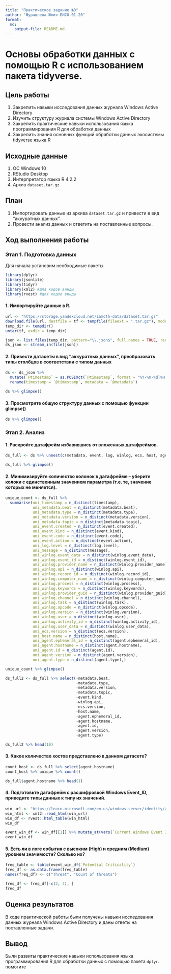 ```yaml
---
title: "Практическое задание №3"
author: "Журавлева Юлия БИСО-01-20"
format: 
  md:
    output-file: README.md
---
```

# Основы обработки данных с помощью R с использованием пакета tidyverse.

## Цель работы

1. Закрепить навыки исследования данных журнала Windows Active Directory
2. Изучить структуру журнала системы Windows Active Directory
3. Закрепить практические навыки использования языка программирования R для обработки данных
4. Закрепить знания основных функций обработки данных экосистемы tidyverse языка R

## Исходные данные

1.  ОС Windows 10
2.  RStudio Desktop
3.  Интерпретатор языка R 4.2.2
4.  Архив `dataset.tar.gz`

## План

1. Импортировать данные из архива `dataset.tar.gz` и привести в вид "аккуратных данных".
2. Провести анализ данных и ответить на поставленные вопросы.

## Ход выполнения работы

### Этап 1. Подготовка данных

Для начала установим необходимые пакеты.

```r
library(dplyr)
library(jsonlite)
library(tidyr)
library(xml2) #для кодов винды
library(rvest) #для кодов винды
```

#### 1. Импортируйте данные в R. 

```r
url <- "https://storage.yandexcloud.net/iamcth-data/dataset.tar.gz"
download.file(url, destfile = tf <- tempfile(fileext = ".tar.gz"), mode = "wb")
temp_dir <- tempdir()
untar(tf, exdir = temp_dir)

json <- list.files(temp_dir, pattern="\\.json$", full.names = TRUE, recursive = TRUE)
ds_json <- stream_in(file(json))
```

#### 2. Привести датасеты в вид “аккуратных данных”, преобразовать типы столбцов в соответствии с типом данных

```r
ds <- ds_json %>%
  mutate(`@timestamp` = as.POSIXct(`@timestamp`, format = "%Y-%m-%dT%H:%M:%OSZ", tz = "UTC")) %>%
  rename(timestamp = `@timestamp`, metadata = `@metadata`)

ds %>% glimpse()
```

#### 3. Просмотрите общую структуру данных с помощью функции glimpse()

```r
ds %>% glimpse()
```

### Этап 2. Анализ

#### 1. Раскройте датафрейм избавившись от вложенных датафреймов.

```r
ds_full <- ds %>% unnest(c(metadata, event, log, winlog, ecs, host, agent), names_sep = ".")

ds_full %>% glimpse() 
```

#### 2. Минимизируйте количество колонок в датафрейме – уберите колоки с единственным значением параметра (т.е. те, значение которых не меняется).

```r
unique_count <- ds_full %>% 
  summarise(uni_timestamp = n_distinct(timestamp),
            uni_metadata.beat = n_distinct(metadata.beat),
            uni_metadata.type = n_distinct(metadata.type),
            uni_metadata.version = n_distinct(metadata.version),
            uni_metadata.topic = n_distinct(metadata.topic),
            uni_event.created = n_distinct(event.created),
            uni_event.kind = n_distinct(event.kind),
            uni_event.code = n_distinct(event.code),
            uni_event.action = n_distinct(event.action),
            uni_log.level = n_distinct(log.level),
            uni_message = n_distinct(message),
            uni_winlog.event_data = n_distinct(winlog.event_data),
            uni_winlog.event_id = n_distinct(winlog.event_id),
            uni_winlog.provider_name = n_distinct(winlog.provider_name),
            uni_winlog.api = n_distinct(winlog.api),
            uni_winlog.record_id = n_distinct(winlog.record_id),
            uni_winlog.computer_name = n_distinct(winlog.computer_name),
            uni_winlog.process = n_distinct(winlog.process),
            uni_winlog.keywords = n_distinct(winlog.keywords),
            uni_winlog.provider_guid = n_distinct(winlog.provider_guid),
            uni_winlog.channel = n_distinct(winlog.channel),
            uni_winlog.task = n_distinct(winlog.task),
            uni_winlog.opcode = n_distinct(winlog.opcode),
            uni_winlog.version = n_distinct(winlog.version),
            uni_winlog.user = n_distinct(winlog.user),
            uni_winlog.activity_id = n_distinct(winlog.activity_id),
            uni_winlog.user_data = n_distinct(winlog.user_data),
            uni_ecs.version = n_distinct(ecs.version),
            uni_host.name = n_distinct(host.name),
            uni_agent.ephemeral_id = n_distinct(agent.ephemeral_id),
            uni_agent.hostname = n_distinct(agent.hostname),
            uni_agent.id = n_distinct(agent.id),
            uni_agent.version = n_distinct(agent.version),
            uni_agent.type = n_distinct(agent.type),)

unique_count %>% glimpse()
```

```r
ds_full2 <- ds_full %>% select(-metadata.beat, 
                               -metadata.type, 
                               -metadata.version, 
                               -metadata.topic, 
                               -event.kind, 
                               -winlog.api, 
                               -ecs.version,
                               -host.name, 
                               -agent.ephemeral_id,
                               -agent.hostname, 
                               -agent.id, 
                               -agent.version, 
                               -agent.type)

ds_full2 %>% head(10)
```

#### 3. Какое количество хостов представлено в данном датасете?

```r
count_host <- ds_full %>% select(agent.hostname) 
count_host %>% unique %>% count() 

ds_full$agent.hostname %>% head(1)
```

#### 4. Подготовьте датафрейм с расшифровкой Windows Event_ID, приведите типы данных к типу их значений.

```r
win_url <- "https://learn.microsoft.com/en-us/windows-server/identity/ad-ds/plan/appendix-l--events-to-monitor"
win_html <- xml2::read_html(win_url)
win_df <- rvest::html_table(win_html)
win_df 

event_win_df <- win_df[[1]] %>% mutate_at(vars(`Current Windows Event ID`, `Legacy Windows Event ID`), as.integer)
event_win_df 
```

#### 5. Есть ли в логе события с высоким (High) и средним (Medium) уровнем значимости? Сколько их?

```r
freq_table <- table(event_win_df$`Potential Criticality`)
freq_df <- as.data.frame(freq_table)
names(freq_df) <- c("Threat", "Count of threats")

freq_df <- freq_df[-c(2, 4), ]
freq_df
```

## Оценка результатов

В ходе практической работы были получены навыки исследования данных журнала Windows Active Directory и даны ответы на поставленные задачи.

## Вывод

Были развиты практические навыки использования языка программирования R для обработки данных с помощью пакета `dplyr`.
помогите